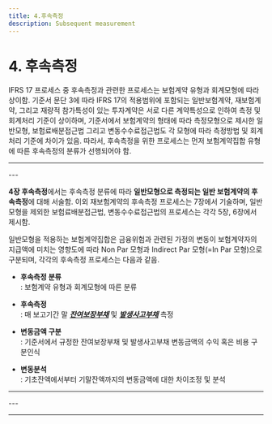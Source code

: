 ```yaml
---
title: 4.후속측정
description: Subsequent measurement
---
```


# 4. 후속측정

IFRS 17 프로세스 중 후속측정과 관련한 프로세스는 보험계약 유형과 회계모형에 따라 상이함. 기준서 문단 3에 따라 IFRS 17의 적용범위에 포함되는 일반보험계약, 재보험계약, 그리고 재량적 참가특성이 있는 투자계약은 서로 다른 계약특성으로 인하여 측정 및 회계처리 기준이 상이하며, 기준서에서 보험계약의 형태에 따라 측정모형으로 제시한 일반모형, 보험료배분접근법 그리고 변동수수료접근법도 각 모형에 따라 측정방법 및 회계처리 기준에 차이가 있음. 따라서, 후속측정을 위한 프로세스는 먼저 보험계약집합 유형에 따른 후속측정의 분류가 선행되어야 함.

---
<CenterImg src="/ifrs/표 변경.png" width={500} caption="[후속측정 분류]">
</CenterImg>
---

**4장 후속측정**에서는 후속측정 분류에 따라 **일반모형으로 측정되는 일반 보험계약의 후속측정**에 대해 서술함. 이외 재보험계약의 후속측정 프로세스는 7장에서 기술하며, 일반모형을 제외한 보험료배분접근법, 변동수수료접근법의 프로세스는 각각 5장, 6장에서 제시함.

일반모형을 적용하는 보험계약집합은 금융위험과 관련된 가정의 변동이 보험계약자의 지급액에 미치는 영향도에 따라 Non Par 모형과 Indirect Par 모형(=In Par 모형)으로 구분되며, 각각의 후속측정 프로세스는 다음과 같음.

<Card>

* **후속측정 분류**\
  : 보험계약 유형과 회계모형에 따른 분류

* **후속측정**\
  : 매 보고기간 말 [_**잔여보장부채**_](/ifrs/411#) 및 [_**발생사고부채**_](/ifrs/411#) 측정

* **변동금액 구분**\
  : 기준서에서 규정한 잔여보장부채 및 발생사고부채 변동금액의 수익 혹은 비용 구분인식

* **변동분석**\
  : 기초잔액에서부터 기말잔액까지의 변동금액에 대한 차이조정 및 분석
</Card>

---

<CenterImg src="/ifrs/pic4-2.png" width={1000} caption="[일반모형_Non Par 후속측정 프로세스]">
</CenterImg>
---

<CenterImg src="/ifrs/pic4-2_2.png" width={1000} caption="[일반모형_In Par 후속측정 프로세스]">
</CenterImg>

---
